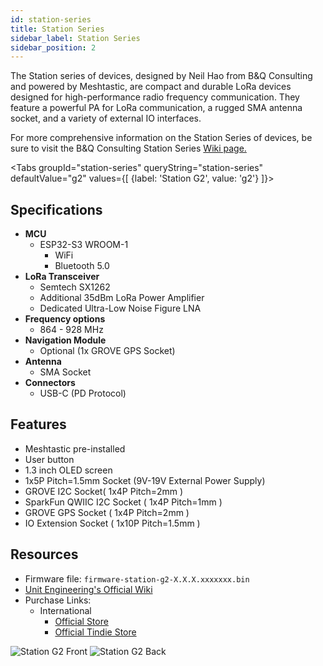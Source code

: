 ```yaml
---
id: station-series
title: Station Series
sidebar_label: Station Series
sidebar_position: 2
---
```



The Station series of devices, designed by Neil Hao from B&Q Consulting and powered by Meshtastic, are compact and durable LoRa devices designed for high-performance radio frequency communication. They feature a powerful PA for LoRa communication, a rugged SMA antenna socket, and a variety of external IO interfaces.

For more comprehensive information on the Station Series of devices, be sure to visit the B&Q Consulting Station Series [Wiki page.](https://wiki.uniteng.com/en/meshtastic/station-g2)

<Tabs
groupId="station-series"
queryString="station-series"
defaultValue="g2"
values={[
{label: 'Station G2', value: 'g2'}
]}>

<TabItem value="g2">

## Specifications

- **MCU**
  - ESP32-S3 WROOM-1
    - WiFi
    - Bluetooth 5.0
- **LoRa Transceiver**
  - Semtech SX1262
  - Additional 35dBm LoRa Power Amplifier
  - Dedicated Ultra-Low Noise Figure LNA
- **Frequency options**
  - 864 - 928 MHz
- **Navigation Module**
  - Optional (1x GROVE GPS Socket)
- **Antenna**
  - SMA Socket
- **Connectors**
  - USB-C (PD Protocol)

## Features

- Meshtastic pre-installed
- User button
- 1.3 inch OLED screen
- 1x5P Pitch=1.5mm Socket (9V-19V External Power Supply)
- GROVE I2C Socket( 1x4P Pitch=2mm )
- SparkFun QWIIC I2C Socket ( 1x4P Pitch=1mm )
- GROVE GPS Socket ( 1x4P Pitch=2mm )
- IO Extension Socket ( 1x10P Pitch=1.5mm )

## Resources

- Firmware file: `firmware-station-g2-X.X.X.xxxxxxx.bin`
- [Unit Engineering's Official Wiki](https://wiki.uniteng.com/en/meshtastic/station-g2)
- Purchase Links:
  - International
    - [Official Store](https://shop.uniteng.com/product/meshtastic-mesh-device-station-edition/)
    - [Official Tindie Store](https://www.tindie.com/products/neilhao/meshtastic-mesh-device-station-edition/)

![Station G2 Front](/img/hardware/station-series/station-g2-front.webp)
![Station G2 Back](/img/hardware/station-series/station-g2-back.webp)

</TabItem>
</Tabs>
